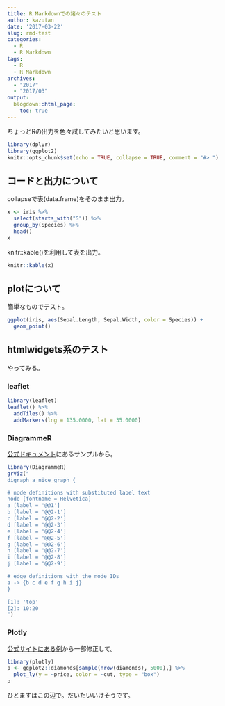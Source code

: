 ```yaml
---
title: R Markdownでの諸々のテスト
author: kazutan
date: '2017-03-22'
slug: rmd-test
categories:
  - R
  - R Markdown
tags:
  - R
  - R Markdown
archives:
  - "2017"
  - "2017/03"
output:
  blogdown::html_page:
    toc: true
---
```


ちょっとRの出力を色々試してみたいと思います。

```r
library(dplyr)
library(ggplot2)
knitr::opts_chunk$set(echo = TRUE, collapse = TRUE, comment = "#> ")
```

## コードと出力について

collapseで表(data.frame)をそのまま出力。

```r
x <- iris %>% 
  select(starts_with("S")) %>% 
  group_by(Species) %>% 
  head()
x
```

knitr::kable()を利用して表を出力。

```r
knitr::kable(x)
```

## plotについて

簡単なものでテスト。

```r
ggplot(iris, aes(Sepal.Length, Sepal.Width, color = Species)) +
  geom_point()
```

## htmlwidgets系のテスト

やってみる。

### leaflet

```r
library(leaflet)
leaflet() %>% 
  addTiles() %>% 
  addMarkers(lng = 135.0000, lat = 35.0000)
```

### DiagrammeR

[公式ドキュメント](http://rich-iannone.github.io/DiagrammeR/graphviz_and_mermaid.html#examples)にあるサンプルから。

```r
library(DiagrammeR)
grViz("
digraph a_nice_graph {

# node definitions with substituted label text
node [fontname = Helvetica]
a [label = '@@1']
b [label = '@@2-1']
c [label = '@@2-2']
d [label = '@@2-3']
e [label = '@@2-4']
f [label = '@@2-5']
g [label = '@@2-6']
h [label = '@@2-7']
i [label = '@@2-8']
j [label = '@@2-9']

# edge definitions with the node IDs
a -> {b c d e f g h i j}
}

[1]: 'top'
[2]: 10:20
")
```

### Plotly

[公式サイトにある例](https://plot.ly/r/box-plots/)から一部修正して。

```r
library(plotly)
p <- ggplot2::diamonds[sample(nrow(diamonds), 5000),] %>% 
  plot_ly(y = ~price, color = ~cut, type = "box")
p
```

ひとますはこの辺で。だいたいいけそうです。